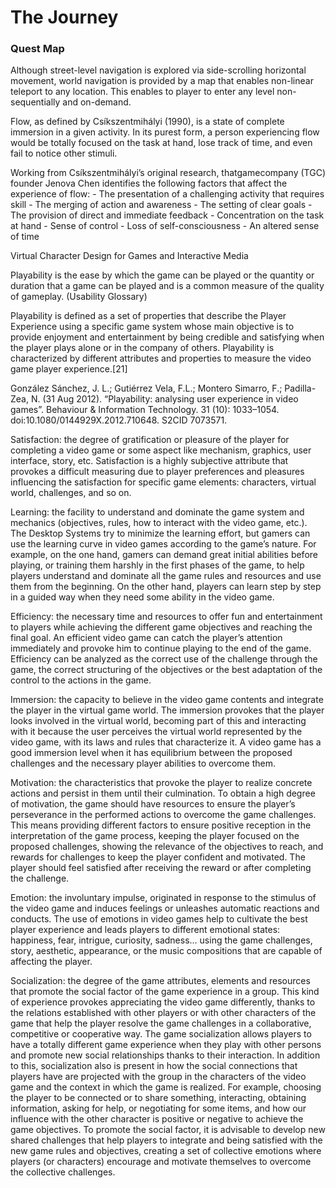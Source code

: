 # The Journey

### Quest Map

Although street-level navigation is explored via side-scrolling horizontal movement, world navigation is provided by a map that enables non-linear teleport to any location. This enables to player to enter any level non-sequentially and on-demand.


Flow, as defined by Csíkszentmihályi (1990), is a state of complete immersion in a given activity. In its purest form, a person experiencing flow would be totally focused on the task at hand, lose track of time, and even fail to notice other stimuli.

Working from Csíkszentmihályi’s original research, thatgamecompany (TGC) founder Jenova Chen identifies the following factors that affect the experience of flow:
- The presentation of a challenging activity that requires skill
- The merging of action and awareness
- The setting of clear goals
- The provision of direct and immediate feedback
- Concentration on the task at hand
- Sense of control
- Loss of self-consciousness
- An altered sense of time

Virtual Character Design for Games and Interactive Media



Playability is the ease by which the game can be played or the quantity or duration that a game can be played and is a common measure of the quality of gameplay. (Usability Glossary)

Playability is defined as a set of properties that describe the Player Experience using a specific game system whose main objective is to provide enjoyment and entertainment by being credible and satisfying when the player plays alone or in the company of others. Playability is characterized by different attributes and properties to measure the video game player experience.[21]


González Sánchez, J. L.; Gutiérrez Vela, F.L.; Montero Simarro, F.; Padilla-Zea, N. (31 Aug 2012). "Playability: analysing user experience in video games". Behaviour & Information Technology. 31 (10): 1033–1054. doi:10.1080/0144929X.2012.710648. S2CID 7073571.

Satisfaction: the degree of gratification or pleasure of the player for completing a video game or some aspect like mechanism, graphics, user interface, story, etc. Satisfaction is a highly subjective attribute that provokes a difficult measuring due to player preferences and pleasures influencing the satisfaction for specific game elements: characters, virtual world, challenges, and so on.

Learning: the facility to understand and dominate the game system and mechanics (objectives, rules, how to interact with the video game, etc.). The Desktop Systems try to minimize the learning effort, but gamers can use the learning curve in video games according to the game's nature. For example, on the one hand, gamers can demand great initial abilities before playing, or training them harshly in the first phases of the game, to help players understand and dominate all the game rules and resources and use them from the beginning. On the other hand, players can learn step by step in a guided way when they need some ability in the video game.

Efficiency: the necessary time and resources to offer fun and entertainment to players while achieving the different game objectives and reaching the final goal. An efficient video game can catch the player's attention immediately and provoke him to continue playing to the end of the game. Efficiency can be analyzed as the correct use of the challenge through the game, the correct structuring of the objectives or the best adaptation of the control to the actions in the game.

Immersion: the capacity to believe in the video game contents and integrate the player in the virtual game world. The immersion provokes that the player looks involved in the virtual world, becoming part of this and interacting with it because the user perceives the virtual world represented by the video game, with its laws and rules that characterize it. A video game has a good immersion level when it has equilibrium between the proposed challenges and the necessary player abilities to overcome them.

Motivation: the characteristics that provoke the player to realize concrete actions and persist in them until their culmination. To obtain a high degree of motivation, the game should have resources to ensure the player's perseverance in the performed actions to overcome the game challenges. This means providing different factors to ensure positive reception in the interpretation of the game process, keeping the player focused on the proposed challenges, showing the relevance of the objectives to reach, and rewards for challenges to keep the player confident and motivated. The player should feel satisfied after receiving the reward or after completing the challenge.

Emotion: the involuntary impulse, originated in response to the stimulus of the video game and induces feelings or unleashes automatic reactions and conducts. The use of emotions in video games help to cultivate the best player experience and leads players to different emotional states: happiness, fear, intrigue, curiosity, sadness... using the game challenges, story, aesthetic, appearance, or the music compositions that are capable of affecting the player.

Socialization: the degree of the game attributes, elements and resources that promote the social factor of the game experience in a group. This kind of experience provokes appreciating the video game differently, thanks to the relations established with other players or with other characters of the game that help the player resolve the game challenges in a collaborative, competitive or cooperative way. The game socialization allows players to have a totally different game experience when they play with other persons and promote new social relationships thanks to their interaction. In addition to this, socialization also is present in how the social connections that players have are projected with the group in the characters of the video game and the context in which the game is realized. For example, choosing the player to be connected or to share something, interacting, obtaining information, asking for help, or negotiating for some items, and how our influence with the other character is positive or negative to achieve the game objectives. To promote the social factor, it is advisable to develop new shared challenges that help players to integrate and being satisfied with the new game rules and objectives, creating a set of collective emotions where players (or characters) encourage and motivate themselves to overcome the collective challenges.